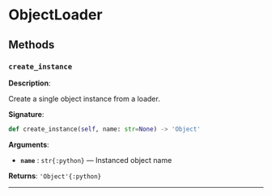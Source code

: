 # ObjectLoader



## Methods
### `create_instance`
**Description**:

Create a single object instance from a loader.

**Signature**:

```python
def create_instance(self, name: str=None) -> 'Object'
```

**Arguments**:

- **`name`** : `str{:python}` — Instanced object name


**Returns**: `'Object'{:python}`

---
